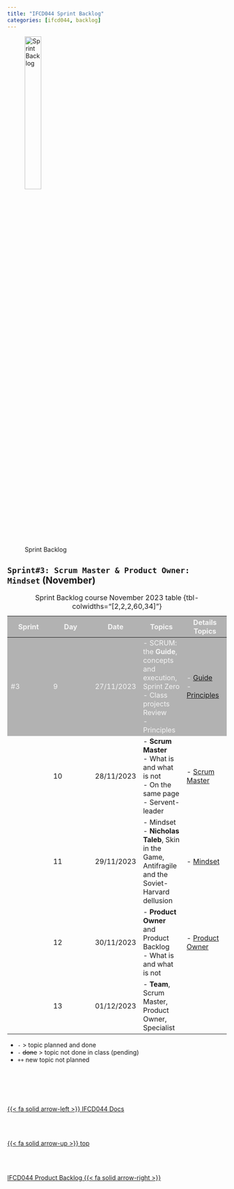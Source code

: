 ```yaml
---
title: "IFCD044 Sprint Backlog"
categories: [ifcd044, backlog]
---
```



<style>
tr:nth-child(1) {
  background-color: #b2b2b2!important;
  color: #f4f4f4!important;
}
</style>


![Sprint Backlog](/images/home/backlog.jpg){width="30%"}

## ``Sprint#3: Scrum Master & Product Owner: Mindset`` (November)

::: {.column-page-right}
| Sprint | Day | Date | Topics |  Details Topics |
| -- | -- | -- | -- | -- |
| #3  | 9 | 27/11/2023 | - SCRUM: the **Guide**, concepts and execution, Sprint Zero </br> - Class projects Review  </br> - Principles  | - [Guide](/scrum/scrum-what-guide.qmd) </br> - [Principles](/scrum/scrum-what-agile-manifesto.qmd)|
|  | 10 | 28/11/2023 | - **Scrum Master** </br> - What is and what is not </br> - On the same page </br> - Servent-leader </br>| - [Scrum Master](/scrum/scrum-week4.qmd) |
|  | 11 | 29/11/2023 | - Mindset  </br>  - **Nicholas Taleb**, Skin in the Game, Antifragile and the Soviet-Harvard dellusion  </br> | - [Mindset](/scrum/scrum-week5.qmd) |
|  | 12  | 30/11/2023 | - **Product Owner** and Product Backlog </br>  - What is and what is not </br>   | - [Product Owner](/scrum/scrum-week6.qmd) |
|  | 13 | 01/12/2023 | - **Team**, Scrum Master, Product Owner, Specialist </br> |  |
: Sprint Backlog course November 2023 table {tbl-colwidths="[2,2,2,60,34]"}
:::

::: {.callout-note}
- `-` > topic planned and done
- `- ` <s>done</s> > topic not done in class (pending)
- `++` new topic not planned
:::




<!--- navLinks -->
<br><br>
<div class=row>
<br>
<div class='column left previous'>
<br>
[{{< fa solid arrow-left >}} IFCD044 Docs](/ifcd044/ifcd044.qmd)
<br>
</div>
<br>
<div class='column center'>
<br>
[{{< fa solid arrow-up >}} top](#top)
<br>
</div>
<br>
<div class='column right next'>
<br>
[IFCD044 Product Backlog  {{< fa solid arrow-right >}}](/ifcd044/ifcd044backlog-product.qmd)
<br>
</div>
<br>
</div>
